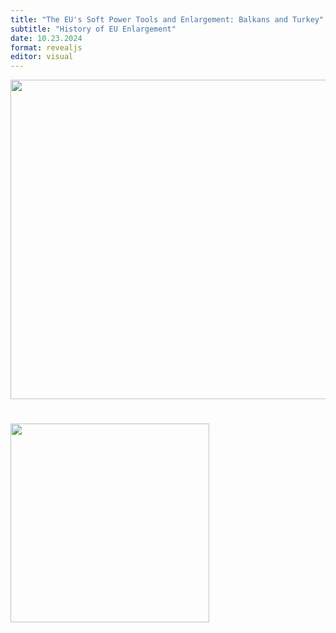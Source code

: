 ```yaml
---
title: "The EU's Soft Power Tools and Enlargement: Balkans and Turkey"
subtitle: "History of EU Enlargement"
date: 10.23.2024
format: revealjs
editor: visual
---
```


![](images/WhatsApp%20Image%202025-05-29%20at%204.38.35%20PM.jpeg){width="511"}

# ![](images/week%201.png){width="318"}
